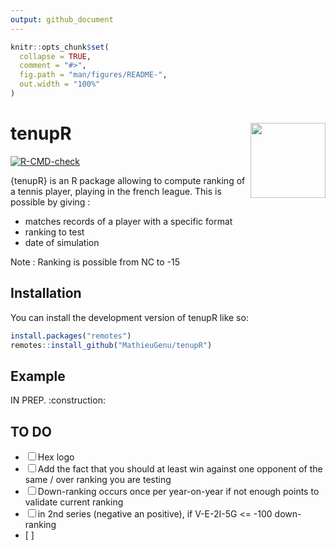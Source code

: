 ```yaml
---
output: github_document
---
```


<!-- README.md is generated from README.Rmd. Please edit that file -->

```r
knitr::opts_chunk$set(
  collapse = TRUE,
  comment = "#>",
  fig.path = "man/figures/README-",
  out.width = "100%"
)
```

# tenupR <img src="man/Figures/hex_logo.png" align="right" width="120" />

<!-- badges: start -->
[![R-CMD-check](https://github.com/MathieuGenu/tenupR/actions/workflows/R-CMD-check.yaml/badge.svg)](https://github.com/MathieuGenu/tenupR/actions/workflows/R-CMD-check.yaml)

<!-- badges: end -->

{tenupR} is an R package allowing to compute ranking of a tennis player, playing in the french league. This is possible by giving :

- matches records of a player with a specific format
- ranking to test
- date of simulation

Note : Ranking is possible from NC to -15

## Installation

You can install the development version of tenupR like so:


```r
install.packages("remotes")
remotes::install_github("MathieuGenu/tenupR")
```


## Example

IN PREP. :construction:


## TO DO

- [ ] Hex logo
- [ ] Add the fact that you should at least win against one opponent of the same / over ranking you are testing
- [ ] Down-ranking occurs once per year-on-year if not enough points to validate current ranking
- [ ] in 2nd series (negative an positive), if V-E-2I-5G <= -100 down-ranking
- [ ]
